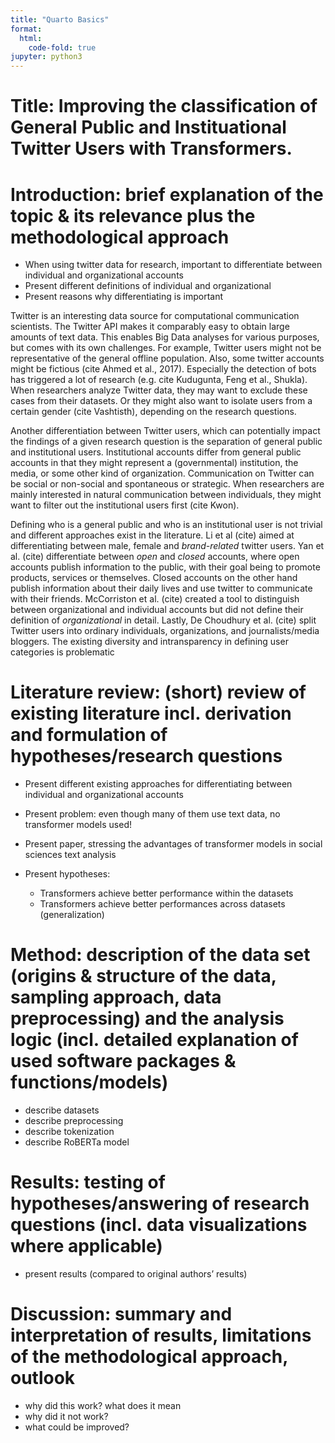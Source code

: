 ```yaml
---
title: "Quarto Basics"
format:
  html:
    code-fold: true
jupyter: python3
---
```



# Title: Improving the classification of General Public and Instituational Twitter Users with Transformers.


# Introduction: brief explanation of the topic & its relevance plus the methodological approach

-	When using twitter data for research, important to differentiate between individual and organizational accounts
-	Present different definitions of individual and organizational
-	Present reasons why differentiating is important


Twitter is an interesting data source for computational communication scientists. The Twitter API makes it comparably easy to obtain large amounts of text data. This enables Big Data analyses for various purposes, but comes with its own challenges. For example, Twitter users might not be representative of the general offline population. Also, some twitter accounts might be fictious (cite Ahmed et al., 2017). Especially the detection of bots has triggered a lot of research (e.g. cite Kudugunta, Feng et al., Shukla). When researchers analyze Twitter data, they may want to exclude these cases from their datasets. Or they might also want to isolate users from a certain gender (cite Vashtisth), depending on the research questions. 

Another differentiation between Twitter users, which can potentially impact the findings of a given research question is the separation of general public and institutional users. Institutional accounts differ from general public accounts in that they might represent a (governmental) institution, the media, or some other kind of organization. Communication on Twitter can be social or non-social and spontaneous or strategic. When researchers are mainly interested in natural communication between individuals, they might want to filter out the institutional users first (cite Kwon). 

Defining who is a general public and who is an institutional user is not trivial and different approaches exist in the literature. Li et al (cite) aimed at differentiating between male, female and *brand-related* twitter users. Yan et al. (cite) differentiate between *open* and *closed* accounts, where open accounts publish information to the public, with their goal being to promote products, services or themselves. Closed accounts on the other hand publish information about their daily lives and use twitter to communicate with their friends. McCorriston et al. (cite)  created a tool to distinguish between organizational and individual accounts but did not define their definition of *organizational* in detail. Lastly, De Choudhury et al. (cite) split Twitter users into ordinary individuals, organizations, and journalists/media bloggers. The existing diversity and intransparency in defining user categories is problematic




# Literature review: (short) review of existing literature incl. derivation and formulation of hypotheses/research questions

- Present different existing approaches for differentiating between individual and organizational accounts

- Present problem: even though many of them use text data, no transformer models used!

-	Present paper, stressing the advantages of transformer models in social sciences text analysis

- Present hypotheses:

    - Transformers achieve better performance within the datasets
    - Transformers achieve better performances across datasets (generalization)


# Method: description of the data set (origins & structure of the data, sampling approach, data preprocessing) and the analysis logic (incl. detailed explanation of used software packages & functions/models)

- describe datasets
- describe preprocessing
- describe tokenization
- describe RoBERTa model


# Results: testing of hypotheses/answering of research questions (incl. data visualizations where applicable)

- present results (compared to original authors' results)

# Discussion: summary and interpretation of results, limitations of the methodological approach, outlook

- why did this work? what does it mean
- why did it not work?
- what could be improved?

